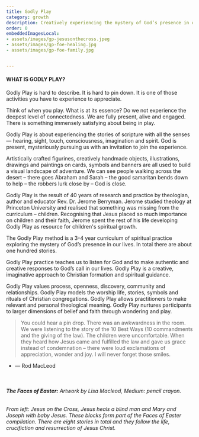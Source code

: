 ```yaml
---
title: Godly Play
category: growth 
description: Creatively experiencing the mystery of God’s presence in our lives through the stories of scripture
order: 0
embeddedImagesLocal:
- assets/images/gp-jesusonthecross.jpeg
- assets/images/gp-foe-healing.jpg 
- assets/images/gp-foe-family.jpg


---
```


#### WHAT IS GODLY PLAY?  

Godly Play is hard to describe. It is hard to pin down. It is one of those activities you have to experience to appreciate.   

Think of when you play. What is at its essence? Do we not experience the deepest level of connectedness. We are fully present, alive and engaged. There is something immensely satisfying about being in play. 

Godly Play is about experiencing the stories of scripture with all the senses — hearing, sight, touch, consciousness, imagination and spirit. God is present, mysteriously pursuing us with an invitation to join the experience. 

Artistically crafted figurines, creatively handmade objects, illustrations, drawings and paintings on cards, symbols and banners are all used to build a visual landscape of adventure. We can see people walking across the desert – there goes Abraham and Sarah – the good samaritan bends down to help – the robbers lurk close by – God is close. 

Godly Play is the result of 40 years of research and practice by theologian, author and educator Rev. Dr. Jerome Berryman. Jerome studied theology at Princeton University and realised that something was missing from the curriculum – children.  Recognising that Jesus placed so much importance on children and their faith, Jerome spent the rest of his life developing Godly Play as resource for children's spiritual growth.

The Godly Play method is a 3-4 year curriculum of spiritual practice exploring the mystery of God’s presence in our lives. In total there are about one hundred stories. 

Godly Play practice teaches us to listen for God and to make authentic and creative responses to God’s call in our lives. Godly Play is a creative, imaginative approach to Christian formation and spiritual guidance. 

Godly Play values process, openness, discovery, community and relationships. Godly Play models the worship life, stories, symbols and rituals of Christian congregations. Godly Play allows practitioners to make relevant and personal theological meaning. Godly Play nurtures participants to larger dimensions of belief and faith through wondering and play.

> You could hear a pin drop. There was an awkwardness in the room.  We were listening to the story of the 10 Best Ways (10 commandments and the giving of the law). The children were uncomfortable.  When they heard how Jesus came and fulfilled the law and gave us grace instead of condemnation – there were loud exclamations of appreciation, wonder and joy. I will never forget those smiles.  
-  — Rod MacLeod

<div class="flex flex-wrap sm:flex-nowrap">
<div class="w-full sm:w-4/4 sm:pr-4 pb-4 md:w-1/3 "><GatsbyImage class="w-full object-cover h-hero-fluid" image={getImage(props.localImages[0])}   alt="..." /></div>
<div class="w-full sm:w-4/4 sm:pr-4 pb-4 md:w-1/3 "><GatsbyImage class="w-full object-cover h-hero-fluid" image={getImage(props.localImages[1])}   alt="..." /></div>    
<div class="w-full sm:w-4/4 sm:pb-4 md:w-1/3 "><GatsbyImage class="w-full object-cover h-hero-fluid" image={getImage(props.localImages[2])}   alt="..." /></div>
</div>

<br/>

###### **The Faces of Easter:** Artwork by Lisa Macleod, Medium: pencil crayon.
###### From left: Jesus on the Cross, Jesus heals a blind man and Mary and Joseph with baby Jesus. These blocks form part of the Faces of Easter compilation. There are eight stories in total and they follow the life, crucifiction and resurrection of Jesus Christ.

<br/>
<br/>



